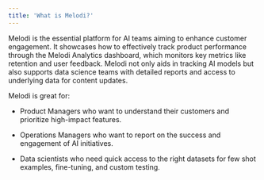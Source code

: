 ```yaml
---
title: 'What is Melodi?'
---
```


Melodi is the essential platform for AI teams aiming to enhance customer engagement. It showcases how to effectively track product performance through the Melodi Analytics dashboard, which monitors key metrics like retention and user feedback. Melodi not only aids in tracking AI models but also supports data science teams with detailed reports and access to underlying data for content updates.

Melodi is great for:

* Product Managers who want to understand their customers and prioritize high-impact features.

* Operations Managers who want to report on the success and engagement of AI initiatives.

* Data scientists who need quick access to the right datasets for few shot examples, fine-tuning, and custom testing.